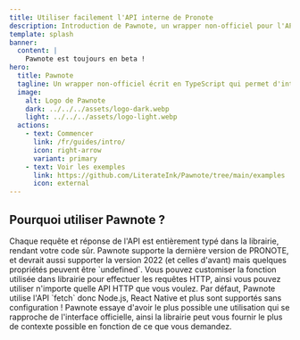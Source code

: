 ```yaml
---
title: Utiliser facilement l'API interne de Pronote
description: Introduction de Pawnote, un wrapper non-officiel pour l'API interne de Pronote.
template: splash
banner:
  content: |
    Pawnote est toujours en beta !
hero:
  title: Pawnote
  tagline: Un wrapper non-officiel écrit en TypeScript qui permet d'interagir avec l'API interne de PRONOTE.
  image:
    alt: Logo de Pawnote
    dark: ../../../assets/logo-dark.webp
    light: ../../../assets/logo-light.webp
  actions:
    - text: Commencer
      link: /fr/guides/intro/
      icon: right-arrow
      variant: primary
    - text: Voir les exemples
      link: https://github.com/LiterateInk/Pawnote/tree/main/examples
      icon: external
---
```



## Pourquoi utiliser Pawnote ?

<CardGrid stagger>
  <Card title="Entièrement typé" icon="rocket">
    Chaque requête et réponse de l'API est entièrement typé dans la librairie,
    rendant votre code sûr.
  </Card>
  <Card title="Support pour la version 2023" icon="approve-check">
    Pawnote supporte la dernière version de PRONOTE, et devrait aussi supporter la version 2022 (et celles d'avant)
    mais quelques propriétés peuvent être `undefined`.
  </Card>
  <Card title="Adapté pour tout usage" icon="star">
    Vous pouvez customiser la fonction utilisée dans librairie pour effectuer les requêtes HTTP,
    ainsi vous pouvez utiliser n'importe quelle API HTTP que vous voulez.
    Par défaut, Pawnote utilise l'API `fetch` donc Node.js, React Native et plus sont supportés sans configuration !
  </Card>
  <Card title="Même utilisation que l'interface" icon="puzzle">
    Pawnote essaye d'avoir le plus possible une utilisation qui se rapproche de l'interface officielle, ainsi la librairie peut vous fournir le plus de contexte possible en fonction de ce que vous demandez.
  </Card>
</CardGrid>
